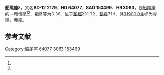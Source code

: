 {{Starbox begin
| name = 船尾座8
}}
{{Starbox observe
| epoch = [[J2000.0|J2000.0]]
| constell = [[船尾座|船尾座]]<ref name=SIMBAD>{{cite web
 | url=http://simbad.u-strasbg.fr/simbad/sim-id?Ident=HR+3063
 | title =Pulsating variable Star
 | publisher=Centre de Données astronomiques de Strasbourg
 | work=SIMBAD
 | accessdate=2012-07-13}}</ref><ref name=DATA>{{cite web
 | url=http://vizier.u-strasbg.fr/viz-bin/VizieR-5?-out.add=.&-source=5050&-corr=PK=HR&-out.max=9999&HR=3063
 | title =VizieR Detailed Page
 | accessdate=2012-07-13}}</ref>
| 星官 = 
| ra = {{RA|7|51|40.9}}<ref name=SIMBAD /><ref name=DATA />
| dec = {{DEC|-12|49|10}}<ref name=SIMBAD /><ref name=DATA />
| appmag_v = 6.36<ref name=SIMBAD /><ref name=DATA />
}}
{{Starbox character
| class = F2<ref name=SIMBAD /><ref name=DATA />
| b-v = 0.39<ref name=SIMBAD /><ref name=DATA />
| u-b = <ref name=SIMBAD /><ref name=DATA />
| r-i = <ref name=SIMBAD /><ref name=DATA />
| variable = 
}}
{{Starbox astrometry
| radial_v = 
| prop_mo_ra = 21
| parallax = 
| p_error = 
}}
{{Starbox catalog
| names =BD-12 2179，[[SAO星表|SAO]] 153499，[[HD星表|HD]] 64077，[[HR星表|HR]] 3063}}
{{Starbox reference |Simbad=HR+3063}}
{{Starbox end}}

'''船尾座8'''，又名'''BD-12 2179'''，'''HD 64077'''、'''SAO 153499'''、'''HR 3063'''，是[[船尾座|船尾座]]的一颗恒星<ref name=SIMBAD /><ref name=DATA />，视星等为6.36，位于[[銀道座標系|銀經]]231.32，[[銀道座標系|銀緯]]7.14，其[[B1900.0|B1900.0]]坐标为赤經{{RA|7|47|0.2}}，赤緯{{DEC|-12|7.14|49}}。

== 参考文献 ==
{{reflist}}

{{star-stub}}

{{船尾座恒星}}
[[Category:船尾座|Category:船尾座]]
[[Category:HD和HDE天體|64077]]
[[Category:HR天體|3063]]
[[Category:SAO天體|153499]]